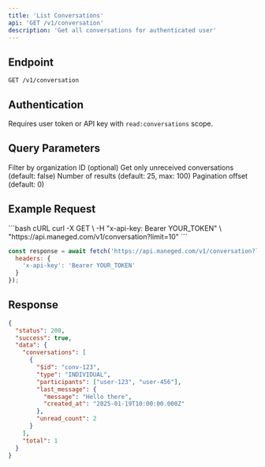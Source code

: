 ```yaml
---
title: 'List Conversations'
api: 'GET /v1/conversation'
description: 'Get all conversations for authenticated user'
---
```


## Endpoint

```
GET /v1/conversation
```

## Authentication

Requires user token or API key with `read:conversations` scope.

## Query Parameters

<ParamField query="organizationId" type="string">
  Filter by organization ID (optional)
</ParamField>

<ParamField query="unreceived" type="boolean">
  Get only unreceived conversations (default: false)
</ParamField>

<ParamField query="limit" type="number">
  Number of results (default: 25, max: 100)
</ParamField>

<ParamField query="offset" type="number">
  Pagination offset (default: 0)
</ParamField>

## Example Request

<CodeGroup>
```bash cURL
curl -X GET \
  -H "x-api-key: Bearer YOUR_TOKEN" \
  "https://api.maneged.com/v1/conversation?limit=10"
```

```javascript JavaScript
const response = await fetch('https://api.maneged.com/v1/conversation?limit=10', {
  headers: {
    'x-api-key': 'Bearer YOUR_TOKEN'
  }
});
```
</CodeGroup>

## Response

```json
{
  "status": 200,
  "success": true,
  "data": {
    "conversations": [
      {
        "$id": "conv-123",
        "type": "INDIVIDUAL",
        "participants": ["user-123", "user-456"],
        "last_message": {
          "message": "Hello there",
          "created_at": "2025-01-19T10:00:00.000Z"
        },
        "unread_count": 2
      }
    ],
    "total": 1
  }
}
```
